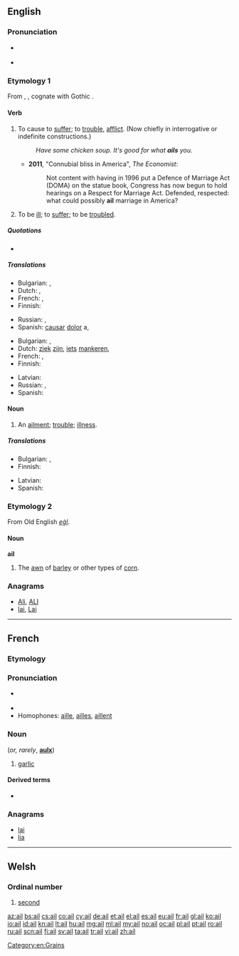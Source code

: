 {{also|-ail}}
==English==

===Pronunciation===
* {{a|UK|US}} {{IPA|/eɪl/}}
* {{rhymes|eɪl}}

===Etymology 1===
From {{etyl|ang}} {{term|eglan|eġlan}}, {{term|eglian|eġlian|to trouble, afflict}}, cognate with Gothic {{term|𐌰𐌲𐌻𐌾𐌰𐌽|tr=agljan||to distress|sc=Goth}}.

====Verb====
{{en-verb}}

# {{transitive}} To cause to [[suffer]]; to [[trouble]], [[afflict]]. (Now chiefly in interrogative or indefinite constructions.)
#: ''Have some chicken soup. It's good for what '''ails''' you.'' 
#* '''2011''', "Connubial bliss in America", ''The Economist'':
#*: Not content with having in 1996 put a Defence of Marriage Act (DOMA) on the statue book, Congress has now begun to hold hearings on a Respect for Marriage Act. Defended, respected: what could possibly '''ail''' marriage in America?
# {{intransitive}} To be [[ill]]; to [[suffer]]; to be [[troubled]].

=====Quotations=====
* {{seeCites}}

=====Translations=====
{{trans-top|to cause to suffer}}
* Bulgarian: {{t+|bg|боли}}, {{t|bg|безпокои}}
* Dutch: {{t+|nl|schelen}}, {{t+|nl|mankeren}}
* French: {{t+|fr|manquer}}, {{t+|fr|faillir}}
* Finnish: {{t+|fi|vaivata}}
{{trans-mid}}
* Russian: {{t+|ru|тревожить}}, {{t+|ru|беспокоить}}
* Spanish: [[causar]] [[dolor]] a, {{t|es|molestar}}
{{trans-bottom}}

{{trans-top|to be ill}}
* Bulgarian: {{t|bg|болен съм}}, {{t|bg|неразположен съм}}
* Dutch: [[ziek]] [[zijn]], [[iets]] [[mankeren]], {{t|nl|sukkelen}}
* French: {{t+|fr|être malade}}, {{t+|fr|souffrir}}
* Finnish: {{t+|fi|sairastaa}}
{{trans-mid}}
* Latvian: {{t|lv|sirgt}}
* Russian: {{t+|ru|болеть}}, {{t+|ru|недомогать}}
* Spanish: {{t+|es|adolecer}}
{{trans-bottom}}

====Noun====
{{en-noun}}

# An [[ailment]]; [[trouble]]; [[illness]].

=====Translations=====
{{trans-top|An ailment; trouble; illness}}
* Bulgarian: {{t|bg|болка}}, {{t+|bg|болест}}
* Finnish: {{t+|fi|vaiva}}
{{trans-mid}}
* Latvian: {{t|lv|liga|f}}
* Spanish: {{t|es|enfermedad|f}}
{{trans-bottom}}

===Etymology 2===
From Old English ''[[eġl]]''.

====Noun====
'''ail'''

# The [[awn]] of [[barley]] or other types of [[corn]].

===Anagrams===
* [[Ali#English|Ali]], [[ALI#English|ALI]]
* [[lai#English|lai]], [[Lai#English|Lai]]

[[Category:en:Grains]]

----

==French==

===Etymology===
{{etyl|la|fr}} {{term|allium|lang=la}}

===Pronunciation===
* {{IPA|/aj/|lang=fr}} {{X-SAMPA|/aj/}}
* {{audio|Fr-Paris--ail.ogg|Audio (Paris)}}
* Homophones: [[aille]], [[ailles]], [[aillent]]

===Noun===
{{fr-noun|m}} (''or, rarely'', '''[[aulx]]''')

# [[garlic]]

====Derived terms====
* {{l|fr|ailler}}

===Anagrams===
* [[lai#French|lai]]
* [[lia#French|lia]]

----

==Welsh==

===Ordinal number===
{{head|cy|ordinal number}}

# [[second]]

[[az:ail]]
[[bs:ail]]
[[cs:ail]]
[[co:ail]]
[[cy:ail]]
[[de:ail]]
[[et:ail]]
[[el:ail]]
[[es:ail]]
[[eu:ail]]
[[fr:ail]]
[[gl:ail]]
[[ko:ail]]
[[io:ail]]
[[id:ail]]
[[kn:ail]]
[[lt:ail]]
[[hu:ail]]
[[mg:ail]]
[[ml:ail]]
[[my:ail]]
[[no:ail]]
[[oc:ail]]
[[pl:ail]]
[[pt:ail]]
[[ro:ail]]
[[ru:ail]]
[[scn:ail]]
[[fi:ail]]
[[sv:ail]]
[[ta:ail]]
[[tr:ail]]
[[vi:ail]]
[[zh:ail]]